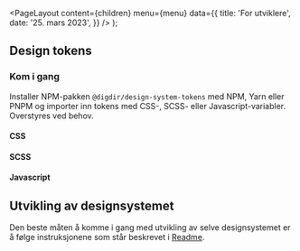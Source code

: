 
<Meta
  title='For utviklere'
  description='Beskrivelse'
/>

  <PageLayout
    content={children}
    menu={menu}
    data={{
      title: 'For utviklere',
      date: '25. mars 2023',
    }}
  />
);

## Design tokens

### Kom i gang

Installer NPM-pakken `@digdir/design-system-tokens` med NPM, Yarn eller PNPM og importer inn tokens med CSS-, SCSS- eller Javascript-variabler. Overstyres ved behov.

#### CSS

<CodeSnippet
  children='
@import "@digdir/design-system-tokens/build/tokens.css";
:root {
  --my-text-color: var(--color-text-background-light);
}'
  language='css'
/>

#### SCSS

<CodeSnippet
  children='
@use "@digdir/design-system-tokens/build/tokens.scss" as tokens;
$my-text-color: tokens.$color-text-background-light;'
  language='scss'
/>

#### Javascript

<CodeSnippet
  children='
const myTextColor = tokens.color.text.background.light'
  language='javascript'
/>

## Utvikling av designsystemet

Den beste måten å komme i gang med utvikling av selve designsystemet er å følge instruksjonene som står beskrevet i [Readme](https://github.com/digdir/designsystem#----------felles-designsystem).

